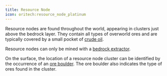 ```yaml
---
title: Resource Node
icon: oritech:resource_node_platinum
---
```


<ModAsset location="oritech:textures/book/resource_node" />

Resource nodes are found throughout the world, appearing in clusters just above the bedrock layer.
They contain all types of overworld ores and are typically covered by a small pocket of [crude oil](../resources/crude_oil).

Resource nodes can only be mined with a [bedrock extractor](../interaction/deepdrill).

On the surface, the location of a resource node cluster can be identified by the occurrence of an [ore boulder](../resources/ore_boulder).
The ore boulder also indicates the type of ores found in the cluster.
